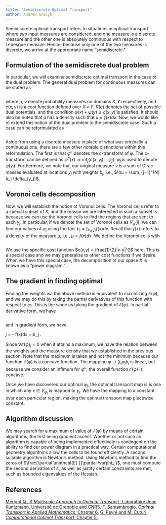 ```yaml
---
title: "Semidiscrete Optimal Transport"
author: Andrew Gracyk
---
```


Semidiscrete optimal transport refers to situations in optimal transport where two input measures are considered, and one measure is a discrete measure and the other one is absolutely continuous with respect to Lebesgue measure.<ref name="Peyré and Cuturi"/> Hence, because only one of the two measures is discrete, we arrive at the appropriate name "semidiscrete."

## Formulation of the semidiscrete dual problem

In particular, we will examine semidiscrete optimal transport in the case of the dual problem. The general dual problem for continuous measures can be stated as

<math display="block"> \max\_{(\psi, \varphi) \in R(c)} \Big{ \int\_X \psi d\mu + \int\_Y \varphi d\nu \Big} </math><ref name="Santambrogio"/>

where $\mu, \nu$ denote probability measures on domains $X, Y$ respectively, and $c(x,y)$ is a cost function defined over $X \times Y$. $R(c)$ denotes the set of possible dual potentials, and the condition $\varphi(x) + \psi(y) \leq c(x,y)$ is satisfied. It should also be noted that $\mu$ has a density such that $\mu = f(x)dx$. Now, we would like to extend this notion of the dual problem to the semidiscrete case. Such a case can be reformulated as

<math display="block"> \max\_{\varphi \in \R\^m} \Big{ \mathcal{E}(\varphi) = \int\_X \varphi\^c d\mu + \sum\_j \varphi\_j b_j \Big}. </math>

Aside from using a discrete measure in place of what was originally a continuous one, there are a few other notable distinctions within this reformulation. The first is that $\varphi^c$ denotes the c-transform of $\varphi$. The c-transform can be defined as $\varphi^c(x) := \inf_j \{ c(x,y_j) - \varphi_j \}$. $\varphi_j$ is used to denote $\varphi(y_j)$. Furthermore, we note that our original measure $\nu$ is a sum of Dirac masses evaluated at locations $y_j$ with weights $b_j$, i.e., $\nu = \sum_{j=1}^{N} b_j \delta_{y_j}$.

## Voronoi cells decomposition

Now, we will establish the notion of Voronoi cells. The Voronoi cells refer to a special subset of $X$, and the reason we are interested in such a subset is because we can use the Voronoi cells to find the regions that are sent to each $y_j$. In particular, if we denote the set of Voronoi cells as $V_{\varphi}(j)$, we can find our values of $\varphi_j$ using the fact $b_j = \int_{V_{\varphi}(j)} f(x)dx$. Recall that $f(x)$ refers to a density of the measure $\mu$, i.e., $\mu = f(x)dx$. We define the Voronoi cells with

<math display="block"> V\_{\varphi}(j) = \Big{ x \in X : \forall j' \neq j, \frac{1}{2}\|x-y_j\|\^2 - \varphi*j* \leq \frac{1}{2}\|x-y{j'}\|\^2 - \varphi\_{j'} \Big}. </math>

We use the specific cost function $c(x,y) = \frac{1}{2}|x-y|^2$ here. This is a special case and we may generalize to other cost functions if we desire. When we have this special case, the decomposition of our space $X$ is known as a "power diagram."<ref name="Merigot"/>

## The gradient in finding optimal <math> \varphi </math>

Finding the weights via the above method is equivalent to maximizing $\mathcal{E}(\varphi)$, and we may do this by taking the partial derivatives of this function with respect to $\varphi_j$. This is the same as taking the gradient of $\mathcal{E}(\varphi)$. In partial derivative form, we have

<math display="block"> \frac{\partial \mathcal{E} }{\partial \varphi_j} = - \int*{V*{\varphi}(j)} f(x)dx + b_j </math><ref name="Merigot"/>

and in gradient form, we have

<math display="block"> \nabla \mathcal{E}(\varphi)*j = -* \int{V\_{\varphi}(j)} f(x)dx + b_j .</math>

Since $\nabla \mathcal{E}(\varphi)_j = 0$ when it attains a maximum, we have the relation between the weights and the measure density that we established in the previous section. Note that the maximum is taken and not the minimum because our function $\mathcal{E}(\varphi)$ is a concave function. The mapping $\varphi \rightarrow \sum_j \varphi_j b_j$ is linear, but because we consider an infimum for $\varphi^c$, the overall function $\mathcal{E}(\varphi)$ is concave.<ref name="Merigot"/>

Once we have discovered our optimal $\varphi_j$, the optimal transport map is is one in which any $x \in V_{\varphi_j}$ is mapped to $y_j$. We have the mapping to a constant over each particular region, making the optimal transport map piecewise constant.<ref name="Peyré and Cuturi"/>

## Algorithm discussion

We may search for a maximum of value of $\mathcal{E}(\varphi)$ by means of certain algorithms, the first being gradient ascent. Whether or not such an algorithm is capable of being implemented effectively is contingent on the ability to find our power diagram in a practical way. Certain computational geometry<ref name="Santambrogio"/> algorithms allow the cells to be found efficiently. A second suitable algorithm is Newton's method. Using Newton's method to find the zeros of $\frac{\partial \mathcal{E} }{\partial \varphi_j}$, one must compute the second derivative of $\mathcal{E}$, as well as justify certain constraints are met, such as bounded eigenvalues of the Hessian.<ref name="Santambrogio"/>

## References

<references> <ref name="Merigot">[Mérigot Q., *A Multiscale Approach to Optimal Transport*, Laboratoire Jean Kuntzmann, Université de Grenoble and CNRS.](https://arxiv.org/pdf/1803.00567.pdf)</ref> <ref name="Santambrogio">[F. Santambrogio, *Optimal Transport in Applied Mathematics*, Chapter 6.](https://link-springer-com.proxy.library.ucsb.edu:9443/content/pdf/10.1007%2F978-3-319-20828-2.pdf)</ref> <ref name="Peyré and Cuturi">[G. Peyré and M. Cuturi, *Computational Optimal Transport*, Chapter 5.](https://arxiv.org/pdf/1803.00567.pdf)</ref> </references>
